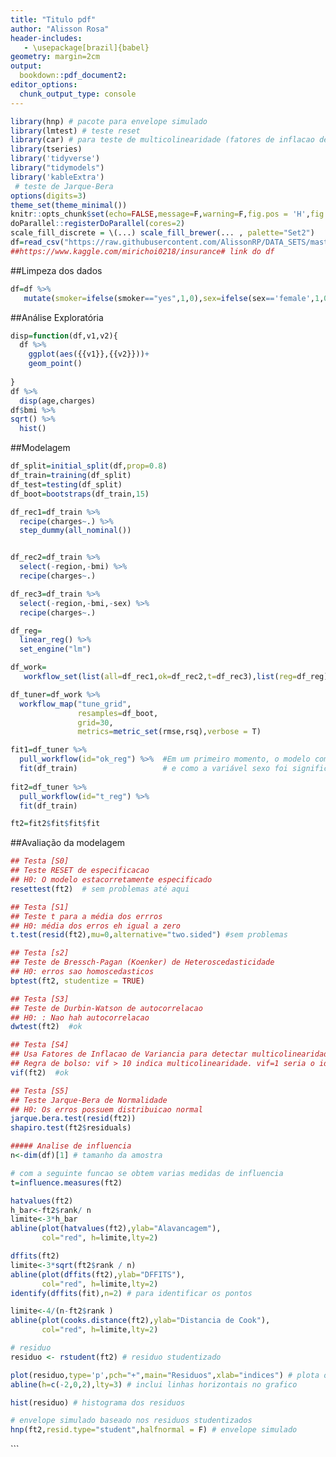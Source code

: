 ```yaml
---
title: "Titulo pdf"
author: "Alisson Rosa"
header-includes:
   - \usepackage[brazil]{babel}
geometry: margin=2cm
output:
  bookdown::pdf_document2:
editor_options:
  chunk_output_type: console
---
```




```r
library(hnp) # pacote para envelope simulado
library(lmtest) # teste reset
library(car) # para teste de multicolinearidade (fatores de inflacao de variancia)
library(tseries)
library('tidyverse')
library("tidymodels")
library('kableExtra')
 # teste de Jarque-Bera
options(digits=3)
theme_set(theme_minimal())
knitr::opts_chunk$set(echo=FALSE,message=F,warning=F,fig.pos = 'H',fig.align = 'center',fig.width=7.8, fig.height=4.85)
doParallel::registerDoParallel(cores=2)
scale_fill_discrete = \(...) scale_fill_brewer(... , palette="Set2")
df=read_csv("https://raw.githubusercontent.com/AlissonRP/DATA_SETS/master/insurance.csv")
##https://www.kaggle.com/mirichoi0218/insurance# link do df

```

##Limpeza dos dados
```r
df=df %>% 
   mutate(smoker=ifelse(smoker=="yes",1,0),sex=ifelse(sex=='female',1,0))

```




##Análise Exploratória

```r
disp=function(df,v1,v2){
  df %>% 
    ggplot(aes({{v1}},{{v2}}))+
    geom_point()
  
}
df %>% 
  disp(age,charges)
df$bmi %>% 
sqrt() %>% 
  hist()

```


##Modelagem

```r
df_split=initial_split(df,prop=0.8)
df_train=training(df_split)
df_test=testing(df_split)
df_boot=bootstraps(df_train,15)

df_rec1=df_train %>% 
  recipe(charges~.) %>% 
  step_dummy(all_nominal())


df_rec2=df_train %>% 
  select(-region,-bmi) %>% 
  recipe(charges~.)

df_rec3=df_train %>% 
  select(-region,-bmi,-sex) %>% 
  recipe(charges~.)
```


```r
df_reg=
  linear_reg() %>% 
  set_engine("lm")
```
```r
df_work=
   workflow_set(list(all=df_rec1,ok=df_rec2,t=df_rec3),list(reg=df_reg),cross = T)
```

```r
df_tuner=df_work %>% 
  workflow_map("tune_grid",
               resamples=df_boot,
               grid=30,
               metrics=metric_set(rmse,rsq),verbose = T)

fit1=df_tuner %>% 
  pull_workflow(id="ok_reg") %>%  #Em um primeiro momento, o modelo com todas as variáveis foi descartado,
  fit(df_train)                   # e como a variável sexo foi significativa usaremos o modelo "t"
                                  
fit2=df_tuner %>% 
  pull_workflow(id="t_reg") %>%
  fit(df_train)

ft2=fit2$fit$fit$fit
```

##Avaliação da modelagem

```r
## Testa [S0]
## Teste RESET de especificacao
## H0: O modelo estacorretamente especificado
resettest(ft2)  # sem problemas até aqui
```

```r
## Testa [S1]
## Teste t para a média dos errros
## H0: média dos erros eh igual a zero
t.test(resid(ft2),mu=0,alternative="two.sided") #sem problemas
```

```r
## Testa [s2]
## Teste de Bressch-Pagan (Koenker) de Heteroscedasticidade
## H0: erros sao homoscedasticos
bptest(ft2, studentize = TRUE)
```



```r
## Testa [S3]
## Teste de Durbin-Watson de autocorrelacao
## H0: : Nao hah autocorrelacao 
dwtest(ft2)  #ok
```

```r
## Testa [S4]
## Usa Fatores de Inflacao de Variancia para detectar multicolinearidade
## Regra de bolso: vif > 10 indica multicolinearidade. vif=1 seria o ideal.
vif(ft2)  #ok
```

```r
## Testa [S5]
## Teste Jarque-Bera de Normalidade
## H0: Os erros possuem distribuicao normal
jarque.bera.test(resid(ft2))
shapiro.test(ft2$residuals)
```
```r
##### Analise de influencia
n<-dim(df)[1] # tamanho da amostra

# com a seguinte funcao se obtem varias medidas de influencia
t=influence.measures(ft2)
```
```r
hatvalues(ft2)
h_bar<-ft2$rank/ n
limite<-3*h_bar
abline(plot(hatvalues(ft2),ylab="Alavancagem"), 
       col="red", h=limite,lty=2)

```
```r
dffits(ft2)
limite<-3*sqrt(ft2$rank / n)
abline(plot(dffits(ft2),ylab="DFFITS"), 
       col="red", h=limite,lty=2)
identify(dffits(fit),n=2) # para identificar os pontos
```
```r
limite<-4/(n-ft2$rank )
abline(plot(cooks.distance(ft2),ylab="Distancia de Cook"), 
       col="red", h=limite,lty=2)
```
```r
# residuo
residuo <- rstudent(ft2) # residuo studentizado

plot(residuo,type='p',pch="+",main="Residuos",xlab="indices") # plota os residuos do modelo
abline(h=c(-2,0,2),lty=3) # inclui linhas horizontais no grafico

hist(residuo) # histograma dos residuos

# envelope simulado baseado nos residuos studentizados
hnp(ft2,resid.type="student",halfnormal = F) # envelope simulado 

```


```

